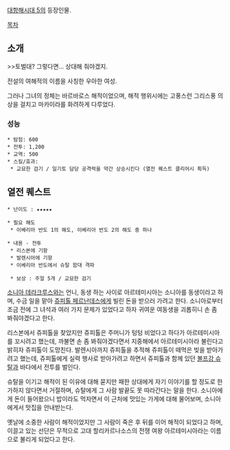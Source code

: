 [[대항해시대 5]]의 등장인물.

[[목차]]
== 소개 ==
>>토벌대? 그렇다면... 상대해 줘야겠지.

전설의 여해적의 이름을 사칭한 우아한 여성.

그러나 그녀의 정체는 바르바로스 해적이었으며, 해적 행위시에는 고풍스런 그리스풍 의상을 걸치고 마카이라를 화려하게 다루었다.

=== 성능 ===
 * 탐험: 600
 * 전투: 1,200
 * 교역: 500
 * 스킬/효과: 
  * 교묘한 검기 / 일기토 담당 공격력을 약간 상승시킨다 (열전 퀘스트 클리어시 획득)

== 열전 퀘스트 ==
 * 난이도 : ★★★★★

 * 필요 해도
  * 이베리아 반도 1의 해도, 이베리아 반도 2의 해도 중 하나

 * 내용 - 전투
  * 리스본에 기항
  * 발렌시아에 기항
  * 이베리아 반도에서 슈탈 함대 격파

  * 보상 : 주얼 5개 / 교묘한 검기

[[소니아 데라크루스]]와는 언니, 동생 하는 사이로 아르테미시아는 소니아를 동생이라고 하며, 수금 일을 맡아 [[쥬피톨 페르난데스]]에게 빌린 돈을 받으러 가려고 한다. 소니아로부터 조금 전에 그 녀석과 여러 가지 문제가 있었다고 하자 귀여운 여동생을 괴롭히니 손 좀 봐줘야겠다고 한다.

리스본에서 쥬피톨을 찾았지만 쥬피톨은 주머니가 텅텅 비었다고 하다가 아르테미시아를 꼬시려고 했는데, 까불면 손 좀 봐줘야겠다면서 지중해에서 아르테미시아라 불린다고 밝히자 쥬피톨이 도망친다. 발렌시아까지 쥬피톨을 추적해 쥬피톨이 떼먹은 빚을 받아가려고 했는데, 쥬피톨에게 실력 행사로 받아가려고 하면서 쥬피톨과 함께 있던 [[볼프강 슈탈]]과 바다에서 전투를 벌인다.

슈탈을 이기고 해적이 된 이유에 대해 묻지만 패한 상대에게 자기 이야기를 할 정도로 한가하지 않다면서 거절하며, 슈탈에게 그 사람 발끝도 못 따라간다는 말을 한다. 소니아에게 돈이 들어왔으니 밥이라도 먹자면서 이 근처에 맛있는 가게에 대해 물어보며, 소니아에게서 맛집을 안내받는다.

옛날에 소중한 사람이 해적이었지만 그 사람이 죽은 후 뒤를 이어 해적이 되었다고 하며, 이끌고 있는 선단은 무적으로 고대 할리카르나소스의 전쟁 여왕 아르테미시아라는 이름으로 불리게 되었다고 한다.
